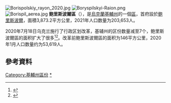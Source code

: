 [[File:Borispolskiy_rayon_2020.jpg|thumb]]
[[Image:Boryspilskyi-Raion.png|thumb]]
[[Image:Borispil_aerea.jpg|thumb]]
'''鲍里斯波爾區'''（{{lang-uk|Бориспільський район}}），是[[烏克蘭|烏克蘭]][[基輔州|基輔州]]的一個[[区_(乌克兰)|區]]，首府設於[[鲍里斯波爾|鲍里斯波爾]]，面積3,873.2平方公里，2021年人口数量为203,653人。

2020年7月18日乌克兰施行了行政区划改革，基辅州的区份数量减至7个，鲍里斯波爾區的面积扩大了很多<ref>{{Cite news|title=Про утворення та ліквідацію районів. Постанова Верховної Ради України № 807-ІХ.|url=http://www.golos.com.ua/article/333466|access-date=2020-10-03|date=2020-07-18|website=Голос України|language=uk}}</ref><ref name="2020_reform_maps">{{cite web |title=Нові райони: карти + склад |url=https://www.minregion.gov.ua/press/news/novi-rajony-karty-sklad/ |publisher=Міністерство розвитку громад та територій України |language=uk}}</ref>。改革前鲍里斯波爾區的面积为146平方公里，2020年1月人口数量约为53,619人。

==參考資料==
{{Reflist}}

{{Coord|50|14|24|N|30|59|39|E|display=title}}
{{基辅州行政区划}}
{{Kiev-geo-stub}}

{{DEFAULTSORT:Бориспільський район}}
[[Category:基輔州區份|Category:基輔州區份]]
[[Category:鮑里斯皮爾區|*]]